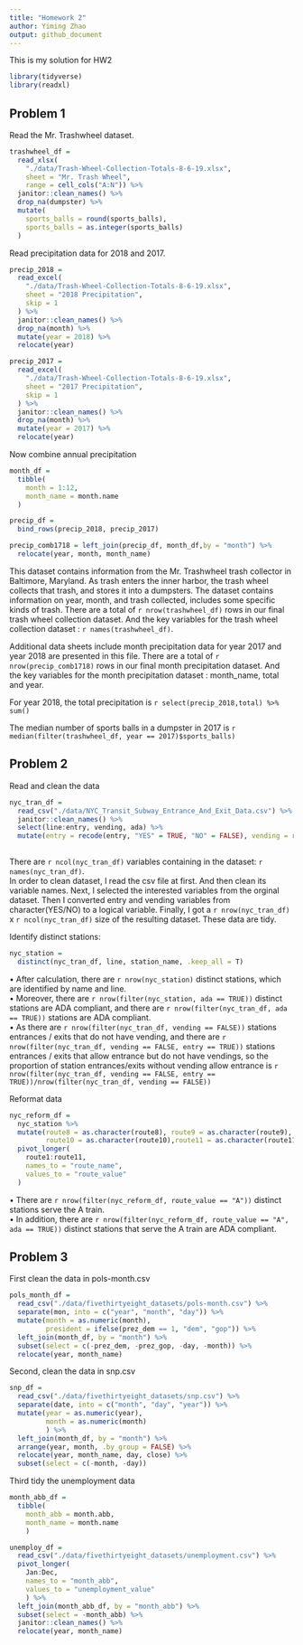 ```yaml
---
title: "Homework 2"
author: Yiming Zhao
output: github_document
---
```


This is my solution for HW2

```r
library(tidyverse)
library(readxl)
```

## Problem 1

Read the Mr. Trashwheel dataset.

```r
trashwheel_df = 
  read_xlsx(
    "./data/Trash-Wheel-Collection-Totals-8-6-19.xlsx",
    sheet = "Mr. Trash Wheel",
    range = cell_cols("A:N")) %>% 
  janitor::clean_names() %>% 
  drop_na(dumpster) %>% 
  mutate(
    sports_balls = round(sports_balls),
    sports_balls = as.integer(sports_balls)
  )
```

Read precipitation data for  2018 and 2017.

```r
precip_2018 = 
  read_excel(
    "./data/Trash-Wheel-Collection-Totals-8-6-19.xlsx",
    sheet = "2018 Precipitation",
    skip = 1
  ) %>% 
  janitor::clean_names() %>% 
  drop_na(month) %>% 
  mutate(year = 2018) %>% 
  relocate(year)

precip_2017 = 
  read_excel(
    "./data/Trash-Wheel-Collection-Totals-8-6-19.xlsx",
    sheet = "2017 Precipitation",
    skip = 1
  ) %>% 
  janitor::clean_names() %>% 
  drop_na(month) %>% 
  mutate(year = 2017) %>% 
  relocate(year)
```

Now combine annual precipitation

```r
month_df = 
  tibble(
    month = 1:12,
    month_name = month.name
  )

precip_df = 
  bind_rows(precip_2018, precip_2017) 

precip_comb1718 = left_join(precip_df, month_df,by = "month") %>% 
  relocate(year, month, month_name)
```

This dataset contains information from the Mr. Trashwheel trash collector in Baltimore, Maryland. As trash enters the inner harbor, the trash wheel collects that trash, and stores it into a dumpsters. The dataset contains information on year, month, and trash collected, includes some specific kinds of trash. There are a total of `r nrow(trashwheel_df)` rows in our final trash wheel collection dataset. And the key variables for the trash wheel collection dataset : `r names(trashwheel_df)`. 

Additional data sheets include month precipitation data for year 2017 and year 2018 are presented in this file. There are a total of `r nrow(precip_comb1718)` rows in our final month precipitation dataset. And the key variables for the month precipitation dataset : month_name, total and year.  

For year 2018, the total precipitation is `r select(precip_2018,total) %>% sum()`

The median number of sports balls in a dumpster in 2017 is `r median(filter(trashwheel_df, year == 2017)$sports_balls)`


## Problem 2

Read and clean the data

```r
nyc_tran_df = 
  read_csv("./data/NYC_Transit_Subway_Entrance_And_Exit_Data.csv") %>% 
  janitor::clean_names() %>% 
  select(line:entry, vending, ada) %>% 
  mutate(entry = recode(entry, "YES" = TRUE, "NO" = FALSE), vending = recode(vending, "YES" = TRUE, "NO" = FALSE))
 
```

There are `r ncol(nyc_tran_df)` variables containing in the dataset: `r names(nyc_tran_df)`.  
In order to clean dataset, I read the csv file at first. And then clean its variable names. Next, I selected the interested variables from the orginal dataset. Then I converted entry and vending variables from character(YES/NO) to a logical variable. Finally, I got a `r nrow(nyc_tran_df)` x `r ncol(nyc_tran_df)` size of the resulting dataset. These data are tidy.
  
  
Identify distinct stations:
```r
nyc_station = 
  distinct(nyc_tran_df, line, station_name, .keep_all = T)
```

• After calculation, there are `r nrow(nyc_station)` distinct stations, which are identified by name and line.  
• Moreover, there are `r nrow(filter(nyc_station, ada == TRUE))` distinct stations are ADA compliant, and there are `r nrow(filter(nyc_tran_df, ada == TRUE))` stations are ADA compliant.  
• As there are `r nrow(filter(nyc_tran_df, vending == FALSE))` stations entrances / exits that do not have vending, and there are `r nrow(filter(nyc_tran_df, vending == FALSE, entry == TRUE))` stations entrances / exits that allow entrance but do not have vendings, so the proportion of station entrances/exits without vending allow entrance is `r nrow(filter(nyc_tran_df, vending == FALSE, entry == TRUE))/nrow(filter(nyc_tran_df, vending == FALSE))`
  
  
Reformat data

```r
nyc_reform_df = 
  nyc_station %>% 
  mutate(route8 = as.character(route8), route9 = as.character(route9), 
         route10 = as.character(route10),route11 = as.character(route11)) %>% 
  pivot_longer(
    route1:route11,
    names_to = "route_name",
    values_to = "route_value"
  )
```

• There are `r nrow(filter(nyc_reform_df, route_value == "A"))` distinct stations serve the A train.  
• In addition, there are `r nrow(filter(nyc_reform_df, route_value == "A", ada == TRUE))` distinct stations that serve the A train are ADA compliant.  


## Problem 3

First clean the data in pols-month.csv

```r
pols_month_df = 
  read_csv("./data/fivethirtyeight_datasets/pols-month.csv") %>% 
  separate(mon, into = c("year", "month", "day")) %>% 
  mutate(month = as.numeric(month),
         president = ifelse(prez_dem == 1, "dem", "gop")) %>% 
  left_join(month_df, by = "month") %>%
  subset(select = c(-prez_dem, -prez_gop, -day, -month)) %>% 
  relocate(year, month_name)
```

Second, clean the data in snp.csv

```r
snp_df = 
  read_csv("./data/fivethirtyeight_datasets/snp.csv") %>% 
  separate(date, into = c("month", "day", "year")) %>% 
  mutate(year = as.numeric(year),
         month = as.numeric(month)
         ) %>% 
  left_join(month_df, by = "month") %>% 
  arrange(year, month, .by_group = FALSE) %>% 
  relocate(year, month_name, day, close) %>% 
  subset(select = c(-month, -day))
```

Third tidy the unemployment data

```r
month_abb_df = 
  tibble(
    month_abb = month.abb,
    month_name = month.name
    )

unemploy_df = 
  read_csv("./data/fivethirtyeight_datasets/unemployment.csv") %>%
  pivot_longer(
    Jan:Dec,
    names_to = "month_abb",
    values_to = "unemployment_value"
    ) %>% 
  left_join(month_abb_df, by = "month_abb") %>% 
  subset(select = -month_abb) %>% 
  janitor::clean_names() %>% 
  relocate(year, month_name)

```


